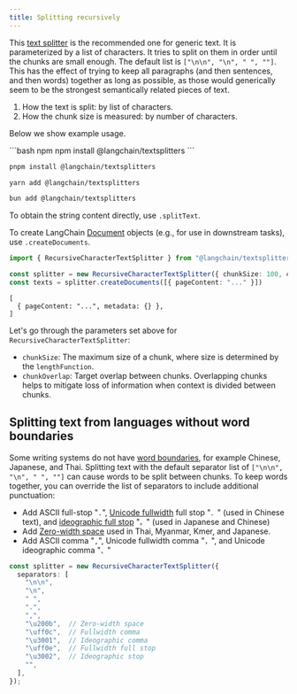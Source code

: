 ```yaml
---
title: Splitting recursively
---
```


This [text splitter](/oss/javascript/integrations/splitters/) is the recommended one for generic text. It is parameterized by a list of characters. It tries to split on them in order until the chunks are small enough. The default list is `["\n\n", "\n", " ", ""]`. This has the effect of trying to keep all paragraphs (and then sentences, and then words) together as long as possible, as those would generically seem to be the strongest semantically related pieces of text.

1. How the text is split: by list of characters.
2. How the chunk size is measured: by number of characters.

Below we show example usage.


<CodeGroup>
```bash npm
npm install @langchain/textsplitters
```

```bash pnpm
pnpm install @langchain/textsplitters
```

```bash yarn
yarn add @langchain/textsplitters
```

```bash bun
bun add @langchain/textsplitters
```
</CodeGroup>




To obtain the string content directly, use `.splitText`.

To create LangChain [Document](https://v03.api.js.langchain.com/classes/_langchain_core.documents.Document.html) objects (e.g., for use in downstream tasks), use `.createDocuments`.

```ts
import { RecursiveCharacterTextSplitter } from "@langchain/textsplitters";

const splitter = new RecursiveCharacterTextSplitter({ chunkSize: 100, chunkOverlap: 0 })
const texts = splitter.createDocuments([{ pageContent: "..." }])
```
```output
[
  { pageContent: "...", metadata: {} },
]
```


Let's go through the parameters set above for `RecursiveCharacterTextSplitter`:



- `chunkSize`: The maximum size of a chunk, where size is determined by the `lengthFunction`.
- `chunkOverlap`: Target overlap between chunks. Overlapping chunks helps to mitigate loss of information when context is divided between chunks.


## Splitting text from languages without word boundaries

Some writing systems do not have [word boundaries](https://en.wikipedia.org/wiki/Category:Writing_systems_without_word_boundaries), for example Chinese, Japanese, and Thai. Splitting text with the default separator list of `["\n\n", "\n", " ", ""]` can cause words to be split between chunks. To keep words together, you can override the list of separators to include additional punctuation:

* Add ASCII full-stop "`.`", [Unicode fullwidth](https://en.wikipedia.org/wiki/Halfwidth_and_Fullwidth_Forms_(Unicode_block)) full stop "`．`" (used in Chinese text), and [ideographic full stop](https://en.wikipedia.org/wiki/CJK_Symbols_and_Punctuation) "`。`" (used in Japanese and Chinese)
* Add [Zero-width space](https://en.wikipedia.org/wiki/Zero-width_space) used in Thai, Myanmar, Kmer, and Japanese.
* Add ASCII comma "`,`", Unicode fullwidth comma "`，`", and Unicode ideographic comma "`、`"


```ts
const splitter = new RecursiveCharacterTextSplitter({
  separators: [
    "\n\n",
    "\n",
    " ",
    ".",
    ",",
    "\u200b",  // Zero-width space
    "\uff0c",  // Fullwidth comma
    "\u3001",  // Ideographic comma
    "\uff0e",  // Fullwidth full stop
    "\u3002",  // Ideographic stop
    "",
  ],
});
```

